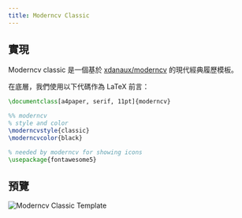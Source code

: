 ```yaml
---
title: Moderncv Classic
---
```


## 實現

Moderncv classic 是一個基於 [xdanaux/moderncv](https://github.com/xdanaux/moderncv) 的現代經典履歷模板。

在底層，我們使用以下代碼作為 LaTeX 前言：

```latex lineNumbers
\documentclass[a4paper, serif, 11pt]{moderncv}

%% moderncv
% style and color
\moderncvstyle{classic}
\moderncvcolor{black}

% needed by moderncv for showing icons
\usepackage{fontawesome5}
```

## 預覽

![Moderncv Classic Template](/static/images/docs/layout/templates/moderncv-classic-template.png)
